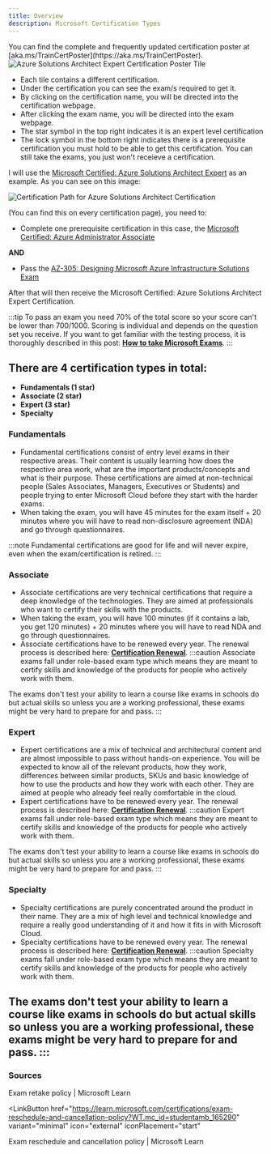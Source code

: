 ```yaml
---
title: Overview
description: Microsoft Certification Types
---
```


<Aside type="tip">You can find the complete and frequently updated certification poster at [aka.ms/TrainCertPoster](https://aka.ms/TrainCertPoster).</Aside>


<img src="/azurearchitect.png" alt="Azure Solutions Architect Expert Certification Poster Tile"/>

* Each tile contains a different certification.
* Under the certification you can see the exam/s required to get it.
* By clicking on the certification name, you will be directed into the certification webpage.
* After clicking the exam name, you will be directed into the exam webpage.
* The star symbol in the top right indicates it is an expert level certification
* The lock symbol in the bottom right indicates there is a prerequisite certification you must hold to be able to get this certification. You can still take the exams, you just won't receieve a certification. 

I will use the [Microsoft Certified: Azure Solutions Architect Expert](https://learn.microsoft.com/credentials/certifications/azure-solutions-architect/?WT.mc_id=studentamb_165290) as an example. As you can see on this image:

<img src="/azurearchitectpath.png" alt="Certification Path for Azure Solutions Architect Certification"/>

(You can find this on every certification page), you need to:

* Complete one prerequisite certification in this case, the [Microsoft Certified: Azure Administrator Associate](https://learn.microsoft.com/credentials/certifications/azure-administrator/?WT.mc_id=studentamb_165290&practice-assessment-type=certification)

 **AND**

* Pass the [AZ-305: Designing Microsoft Azure Infrastructure Solutions Exam](https://learn.microsoft.com/credentials/certifications/exams/az-305/?WT.mc_id=studentamb_165290)

After that will then receive the Microsoft Certified: Azure Solutions Architect Expert Certification.

:::tip 
To pass an exam you need 70% of the total score so your score can't be lower than 700/1000. Scoring is individual and depends on the question set you receive. If you want to get familiar with the testing process, it is thoroughly described in this post: [**How to take Microsoft Exams**](/guide/takingtheexams/).
:::

## There are 4 certification types in total:

* **Fundamentals (1 star)**
* **Associate (2 star)**
* **Expert (3 star)**
* **Specialty**

### Fundamentals

* Fundamental certifications consist of entry level exams in their respective areas. Their content is usually learning how does the respective area work, what are the important products/concepts and what is their purpose. These certifications are aimed at non-technical people (Sales Associates, Managers, Executives or Students) and people trying to enter Microsoft Cloud before they start with the harder exams.
* When taking the exam, you will have 45 minutes for the exam itself + 20 minutes where you will have to read non-disclosure agreement (NDA) and go through questionnaires.

:::note 
Fundamental certifications are good for life and will never expire, even when the exam/certification is retired.
:::

### Associate

* Associate certifications are very technical certifications that require a deep knowledge of the technologies. They are aimed at professionals who want to certify their skills with the products.
* When taking the exam, you will have 100 minutes (if it contains a lab, you get 120 minutes) + 20 minutes where you will have to read NDA and go through questionnaires.
* Associate certifications have to be renewed every year. The renewal process is described here: [**Certification Renewal**](https://certs.msfthub.wiki/guide/certificationrenewal/).
:::caution
Associate exams fall under role-based exam type which means they are meant to certify skills and knowledge of the products for people who actively work with them. 

The exams don't test your ability to learn a course like exams in schools do but actual skills so unless you are a working professional, these exams might be very hard to prepare for and pass. 
:::

### Expert

* Expert certifications are a mix of technical and architectural content and are almost impossible to pass without hands-on experience. You will be expected to know all of the relevant products, how they work, differences between similar products, SKUs and basic knowledge of how to use the products and how they work with each other. They are aimed at people who already feel really comfortable in the cloud.
* Expert certifications have to be renewed every year. The renewal process is described here: [**Certification Renewal**](https://certs.msfthub.wiki/guide/certificationrenewal/).
:::caution
Expert exams fall under role-based exam type which means they are meant to certify skills and knowledge of the products for people who actively work with them. 

The exams don't test your ability to learn a course like exams in schools do but actual skills so unless you are a working professional, these exams might be very hard to prepare for and pass. 
:::

### Specialty

* Specialty certifications are purely concentrated around the product in their name. They are a mix of high level and technical knowledge and require a really good understanding of it and how it fits in with Microsoft Cloud.
* Specialty certifications have to be renewed every year. The renewal process is described here: [**Certification Renewal**](https://certs.msfthub.wiki/guide/certificationrenewal/).
:::caution
Specialty exams fall under role-based exam type which means they are meant to certify skills and knowledge of the products for people who actively work with them. 

The exams don't test your ability to learn a course like exams in schools do but actual skills so unless you are a working professional, these exams might be very hard to prepare for and pass. 
:::
---

### Sources

<CardGrid>
<LinkButton
  href="https://learn.microsoft.com/certifications/exam-retake-policy?WT.mc_id=studentamb_165290"
  variant="minimal"
  icon="external"
  iconPlacement="start"
>
  Exam retake policy | Microsoft Learn
</LinkButton>

<LinkButton
  href="https://learn.microsoft.com/certifications/exam-reschedule-and-cancellation-policy?WT.mc_id=studentamb_165290"
  variant="minimal"
  icon="external"
  iconPlacement="start"
>
  Exam reschedule and cancellation policy | Microsoft Learn
</LinkButton>
</CardGrid>
